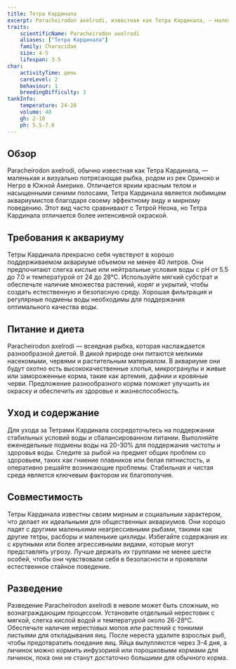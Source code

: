 ```yaml
---
title: Тетра Кардинала
excerpt: Paracheirodon axelrodi, известная как Тетра Кардинала, — маленькая и яркая рыбка с выдающимися красными и синими цветами, идеальная для общественных аквариумов.
traits:
    scientificName: Paracheirodon axelrodi
    aliases: ["Тетра Кардинала"]
    family: Characidae
    size: 4-5
    lifespan: 3-5
char:
    activityTime: день
    careLevel: 2
    behaviour: 1
    breedingDifficulty: 3
tankInfo:
    temperature: 24-28
    volume: 40
    gh: 2-10
    ph: 5.5-7.0
---
```


## Обзор
Paracheirodon axelrodi, обычно известная как Тетра Кардинала, — маленькая и визуально потрясающая рыбка, родом из рек Ориноко и Негро в Южной Америке. Отличается ярким красным телом и насыщенными синими полосами, Тетра Кардинала является любимцем аквариумистов благодаря своему эффектному виду и мирному поведению. Этот вид часто сравнивают с Тетрой Неона, но Тетра Кардинала отличается более интенсивной окраской.

## Требования к аквариуму
Тетры Кардинала прекрасно себя чувствуют в хорошо поддерживаемом аквариуме объемом не менее 40 литров. Они предпочитают слегка кислые или нейтральные условия воды с pH от 5.5 до 7.0 и температурой от 24 до 28°C. Используйте мягкий субстрат и обеспечьте наличие множества растений, коряг и укрытий, чтобы создать естественную и безопасную среду. Хорошая фильтрация и регулярные подмены воды необходимы для поддержания оптимального качества воды.

## Питание и диета
Paracheirodon axelrodi — всеядная рыбка, которая наслаждается разнообразной диетой. В дикой природе они питаются мелкими насекомыми, червями и растительным материалом. В аквариуме они будут охотно есть высококачественные хлопья, микрогранулы и живые или замороженные корма, такие как артемия, дафнии и кровяные черви. Предложение разнообразного корма поможет улучшить их окраску и обеспечить их здоровье и жизнеспособность.

## Уход и содержание
Для ухода за Тетрами Кардинала сосредоточьтесь на поддержании стабильных условий воды и сбалансированном питании. Выполняйте еженедельные подмены воды на 20-30% для поддержания чистоты и здоровья воды. Следите за рыбой на предмет общих проблем со здоровьем, таких как гниение плавников или белая пятнистость, и оперативно решайте возникающие проблемы. Стабильная и чистая среда является ключевым фактором их благополучия.

## Совместимость
Тетры Кардинала известны своим мирным и социальным характером, что делает их идеальными для общественных аквариумов. Они хорошо ладят с другими маленькими неагрессивными рыбами, такими как другие тетры, расборы и маленькие цихлиды. Избегайте содержания их с крупными или более агрессивными видами, которые могут представлять угрозу. Лучше держать их группами не менее шести особей, чтобы они чувствовали себя в безопасности и проявляли естественное стайное поведение.

## Разведение
Разведение Paracheirodon axelrodi в неволе может быть сложным, но вознаграждающим процессом. Установите отдельный нерестовик с мягкой, слегка кислой водой и температурой около 26-28°C. Обеспечьте наличие нерестовых мопов или растений с тонкими листьями для откладывания яиц. После нереста удалите взрослых рыб, чтобы предотвратить поедание яиц. Яйца вылупляются через 3-4 дня, а личинок можно кормить инфузорией или порошковыми кормами для личинок, пока они не станут достаточно большими для обычного корма.